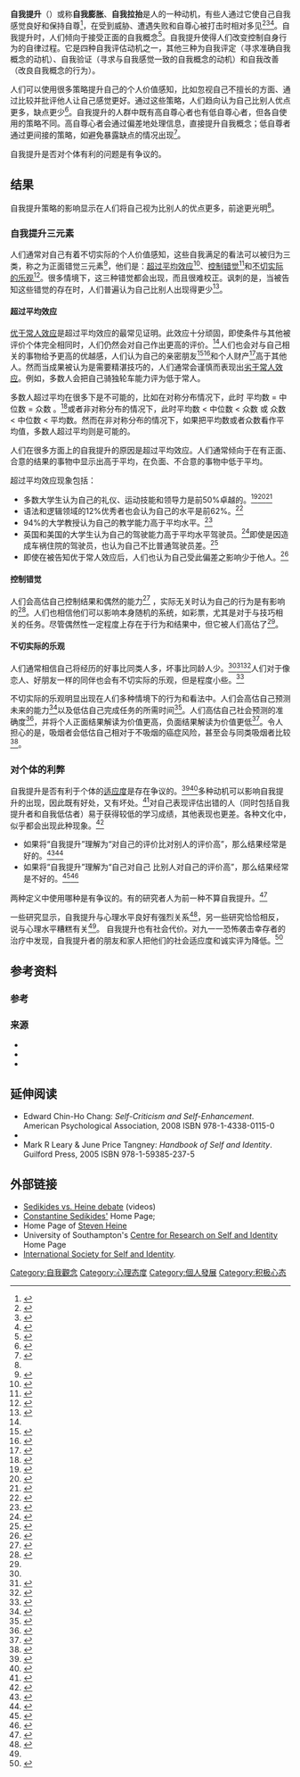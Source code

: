 '''自我提升'''（{{Lang-en|Self-enhancement}}）或称'''自我膨胀'''、'''自我拉抬'''是人的一种动机，有些人通过它使自己自我感觉良好和保持自尊<ref name=SedikidesStrube1995>{{Citation|last1=Sedikides|first1=C.|last2=Strube|first2=M. J.|title=The Multiply Motivated Self|journal=Personality and Social Psychology Bulletin|volume=21|issue=12|year=1995|pages=1330–1335|issn=0146-1672|doi=10.1177/01461672952112010 |quote=The self-enhancement motive refers to people's desire to enhance the positivity or decrease the negativity of the self-concept.|postscript=.}}</ref>，在受到威胁、遭遇失败和自尊心被打击时相对多见<ref name=BeauregardDunning1998>{{Citation|last1=Beauregard|first1=Keith S.|last2=Dunning|first2=David|title=Turning up the contrast: Self-enhancement motives prompt egocentric contrast effects in social judgments|journal=Journal of Personality and Social Psychology|volume=74|issue=3|year=1998|pages=606–621|issn=0022-3514|doi=10.1037/0022-3514.74.3.606|pmid=9523408|postscript=.}}</ref><ref name="Krueger1998">{{Citation|last1=Krueger|first1=J.|title=Enhancement Bias in Descriptions of Self and Others|journal=Personality and Social Psychology Bulletin|volume=24|issue=5|year=1998|pages=505–516|issn=0146-1672|doi=10.1177/0146167298245006|postscript=.}}</ref><ref name="Wills1981">{{Citation|last1=Wills|first1=Thomas A.|title=Downward comparison principles in social psychology|journal=Psychological Bulletin|volume=90|issue=2|year=1981|pages=245–271|issn=0033-2909|doi=10.1037/0033-2909.90.2.245|postscript=.}}</ref>。自我提升时，人们倾向于接受正面的自我概念<ref name=SedikidesGregg2008>{{Citation|last1=Sedikides|first1=Constantine|last2=Gregg|first2=Aiden P.|title=Self-Enhancement: Food for Thought|journal=Perspectives on Psychological Science|volume=3|issue=2|year=2008|pages=102–116|issn=1745-6916|doi=10.1111/j.1745-6916.2008.00068.x|postscript=.}}</ref>。自我提升使得人们改变控制自身行为的自律过程。它是四种自我评估动机之一，其他三种为自我评定（寻求准确自我概念的动机）、自我验证（寻求与自我感觉一致的自我概念的动机）和自我改善（改良自我概念的行为）。

人们可以使用很多策略提升自己的个人价值感知，比如忽视自己不擅长的方面、通过比较并批评他人让自己感觉更好。通过这些策略，人们趋向认为自己比别人优点更多，缺点更少<ref name=kunda485>{{harvnb |Kunda|1999|pp=485–486}}</ref>。自我提升的人群中既有高自尊心者也有低自尊心者，但各自使用的策略不同。高自尊心者会通过偏差地处理信息，直接提升自我概念；低自尊者通过更间接的策略，如避免暴露缺点的情况出现<ref>{{harvnb |Kunda|1999|pp=465–466}}</ref>。

自我提升是否对个体有利的问题是有争议的。

==结果==
自我提升策略的影响显示在人们将自己视为比别人的优点更多，前途更光明<ref name=kunda485 />。

===自我提升三元素===
{{Main|正面错觉}}
人们通常对自己有着不切实际的个人价值感知，这些自我满足的看法可以被归为三类，称之为正面错觉三元素<ref name=TaylorBrown1988>{{Citation |last=Taylor |first=S. E., & Brown J. D.  | year = 1988 | title= Illusions and well-being: A social psychological perspective on mental health| journal =  Psychological Bulletin | volume = 103 | pages= 193–210 |doi=10.1037/0033-2909.103.2.193 |pmid=3283814 |last2=Brown |first2=JD |issue=2}}</ref>，他们是：<u>超过平均效应</u><ref name=AlickeVredenburgHiattGovorun2001>{{Citation |last=Alicke |first=M. D., Vredenburg, D. S., Hiatt, M., & Govorun, O.  | year = 2001 | title= The "better than myself effect"| journal =  Motivation and Emotion | volume = 25 | pages= 7–22 |doi=10.1023/A:1010655705069 |last2=Vredenburg |first2=Debbie S. |last3=Hiatt |first3=Matthew |last4=Govorun |first4=Olesya}}</ref>、<u>控制错觉</u><ref name=Fenton-O'CreevyNicholsonSoaneWillman2003>{{Citation |last=Fenton-O'Creevy |first=M., Nicholson, N., Soane, E., & Willman, P.  | year = 2003 | title= Trading on illusion: Unrealistic perceptions of control and trading performance| journal =  Journal of Occupational and Organizational Psychology | volume = 76 | pages= 53–68 |doi=10.1348/096317903321208880 |last2=Nicholson |first2=Nigel |last3=Soane |first3=Emma |last4=Willman |first4=Paul}}</ref>和<u>不切实际的乐观</u><ref name=Helweg-LarsenShepperd2001>{{Citation |last=Helweg-Larsen |first=M., & Shepperd, J. A.  | year = 2001 | title= Do moderators of the optimistic bias affect personal or target risk estimates? A review of the literature| journal =  Personality and Social Psychology Review | volume = 51 | pages= 74–95}}</ref>。很多情境下，这三种错觉都会出现，而且很难校正。讽刺的是，当被告知这些错觉的存在时，人们普遍认为自己比别人出现得更少<ref name=ProninGilovichRoss2004>{{Citation |last=Pronin |first=E., Gilovich, T., & Ross, L.  | year = 2004 | title= Objectivity in the eye of the beholder: Divergent perceptions of bias in self versus others| journal =  Psychological Review | volume = 111 | pages= 781–799 |doi=10.1037/0033-295X.111.3.781 |pmid=15250784 |last2=Gilovich |first2=T |last3=Ross |first3=L |issue=3}}</ref>。
====超过平均效应====
{{Main|虚幻的优越感}}
[[虚幻的优越感|优于常人效应]]是超过平均效应的最常见证明。此效应十分顽固，即使条件与其他被评价个体完全相同时，人们仍然会对自己作出更高的评价。<ref name=AlickeVredenburgHiattGovorun2001 />人们也会对与自己相关的事物给予更高的优越感，人们认为自己的亲密朋友<ref name=Murray1999>{{Citation |last=Murray |first=S. L.  | year = 1999 | title= The quest for conviction: Motivated cognition in romantic relationships| journal =  Psychological Inquiry | volume = 10 | pages= 23–34 |doi=10.1207/s15327965pli1001_3}}</ref><ref name=RusbultvanLangeWildschutYovetichVerette2000>{{Citation |last=Rusbult |first=C. E., van Lange, P. A. M., Wildschut, T., Yovetich, N. A., & Verette, J.  | year = 2000 | title= Perceived superiority in close relationships: Why it exists and persists| journal =  Journal of Personality and Social Psychology | volume = 79 | pages= 521–545 |doi=10.1037/0022-3514.79.4.521 |pmid=11045737 |last2=Van Lange |first2=PA |last3=Wildschut |first3=T |last4=Yovetich |first4=NA |last5=Verette |first5=J |issue=4}}</ref>和个人财产<ref name=NesselroadeBegganAllison1999>{{Citation |last=Nesselroade |first=K. P., Beggan, J. K., & Allison, S. T.  | year = 1999 | title= Possession enhancement in an interpersonal context: An extension of the mere ownership effect| journal =  Psychology and Marketing | volume = 16 | pages= 21–34 |doi=10.1002/(SICI)1520-6793(199901)16:1<21::AID-MAR2>3.0.CO;2-9 |last2=Beggan |first2=James K. |last3=Allison |first3=Scott T.}}</ref>高于其他人。然而当成果被认为是需要精湛技巧的，人们通常会谨慎而表现出[[劣于常人效应|劣于常人效应]]。例如，多数人会把自己骑独轮车能力评为低于常人。

多数人超过平均在很多下是不可能的，比如在对称分布情况下，此时 平均数 = 中位数 = 众数 。<ref name=Brown1998>{{Citation |last=Brown |first=J.  | year = 1998 | title='' The self.'' New York: McGraw-Hill}}</ref>或者非对称分布的情况下，此时平均数 < 中位数 < 众数 或 众数 < 中位数 < 平均数。然而在非对称分布的情况下，如果把平均数或者众数看作平均值，多数人超过平均则是可能的。

人们在很多方面上的自我提升的原因是超过平均效应。人们通常倾向于在有正面、合意的结果的事物中显示出高于平均，在负面、不合意的事物中低于平均。

超过平均效应现象包括：

*多数大学生认为自己的礼仪、运动技能和领导力是前50%卓越的。<ref name=Alicke1985>{{Citation |last=Alicke |first=M. D.  | year = 1985 | title= Global self-evaluation as determined by the desirability and controllability of trait adjectives| journal =  Journal of Personality and Social Psychology | volume = 49 | pages= 1621–1630 |doi=10.1037/0022-3514.49.6.1621 |issue=6}}</ref><ref name=CollegeBoard19761977>{{Citation |last=College |first=Board (1976-1977)|title=Student descriptive questionnaire, Princeton, NJ: Educational Testing Service.}}</ref><ref name=DunningMeyerowitzHolzberg1989>{{Citation |last=Dunning |first=D., Meyerowitz, J. A., & Holzberg, A. D.  | year = 1989 | title= Ambiguity and self-evaluation: The role of idiosyncratic trait definitions in self-serving assessments of ability| journal =  Journal of Personality and Social Psychology | volume = 57 | pages= 1082–1090 |doi=10.1037/0022-3514.57.6.1082 |last2=Meyerowitz |first2=Judith A. |last3=Holzberg |first3=Amy D. |issue=6}}</ref>
*语法和逻辑领域的12%优秀者也会认为自己的水平是前62%。<ref name=KrugerDunning1999>{{Citation |last=Kruger |first=J., & Dunning, D.  | year = 1999 | title= Unskilled and unaware of it: How difficulties in recognising one's own incompetence lead to inflated self-assessments| journal =  Journal of Personality and Social Psychology | volume = 77 | pages= 1121–1134 |doi=10.1037/0022-3514.77.6.1121 |pmid=10626367 |last2=Dunning |first2=D |issue=6}}</ref>
*94%的大学教授认为自己的教学能力高于平均水平。<ref name=Cross1977>{{Citation |last=Cross |first=P.  | year = 1977 | title= Not can but will college teaching be improved?| journal =  New Directions for Higher Education | volume = 17 | pages= 1–15}}</ref>
*英国和美国的大学生认为自己的驾驶能力高于平均水平驾驶员。<ref name=Svenson1981>{{Citation |last=Svenson |first=O.  | year = 1981 | title= Are we less risky and more skillful than our fellow drivers?| journal =  Acta Psychologica | volume = 47 | pages= 143–151 |doi=10.1016/0001-6918(81)90005-6 |issue=2}}</ref>即使是因造成车祸住院的驾驶员，也认为自己不比普通驾驶员差。<ref name=PrestonHarris1965>{{Citation |last=Preston |first=C. E., & Harris, S.  | year = 1965 | title= Psychology of drivers in traffic accidents| journal =  Journal of Applied Psychology | volume = 49 | pages= 284–288 |doi=10.1037/h0022453 |pmid=5826671 |last2=Harris |first2=S |issue=4}}</ref>
*即使在被告知优于常人效应后，人们也认为自己受此偏差之影响少于他人。<ref name=ProninYinRoss2002>{{Citation |last=Pronin |first=E., Yin, D. Y., & Ross, L.  | year = 2002 | title= The bias blind spot: Perceptions of bias in self versus others| journal =  Personality and Social Psychology Bulletin | volume = 3 | pages= 369–381}}</ref>

====控制错觉====
{{Main|控制幻觉}}
人们会高估自己控制结果和偶然的能力<ref name=Langer1975>{{Citation |last=Langer |first=E. J.  | year = 1975 | title= The illusion of control| journal =  Journal of Personality and Social Psychology | volume = 32 | pages= 311–328 |doi=10.1037/0022-3514.32.2.311 |issue=2}}</ref> ，实际无关时认为自己的行为是有影响的<ref name=JenkinsWard1965>{{Citation |last=Jenkins |first=H. M., & Ward, W. C.  | year = 1965 | title= Judgments of contingency between response and outcome| journal =  Psychological Monographs | volume = 79 | pages= 1–17 |doi=10.1037/h0093874 |pmid=14300511 |last2=Ward |first2=WC}}</ref>。人们也相信他们可以影响本身随机的系统，如彩票，尤其是对于与技巧相关的任务。尽管偶然性一定程度上存在于行为和结果中，但它被人们高估了<ref name=JenkinsWard1965 />。

====不切实际的乐观====
{{Main|乐观偏差}}
人们通常相信自己将经历的好事比同类人多，坏事比同龄人少。<ref name=Helweg-LarsenShepperd2001 /><ref name=Weinstein1980>{{Citation |last=Weinstein |first=N. D.  | year = 1980 | title= Unrealistic optimism about future events| journal =  Journal of Personality and Social Psychology | volume = 39 | pages= 806–829 |doi=10.1037/0022-3514.39.5.806 |issue=5}}</ref><ref name=WeinsteinKlein1995>{{Citation |last=Weinstein |first=N. D., & Klein, W. M.  | year = 1995 | title= Resistance of personal risk perceptions to debiasing manipulation| journal =  Health Psychology | volume = 14 | pages= 132–140 |doi=10.1037/0278-6133.14.2.132 |pmid=7789348 |last2=Klein |first2=WM |issue=2}}</ref>人们对于像恋人、好朋友一样的同伴也会有不切实际的乐观，但是程度小些。<ref name=ReganSnyderKassin1995>{{Citation |last=Regan |first=P. C., Snyder, M., & Kassin, S. M.  | year = 1995 | title= Unrealistic optimism: Self-enhancement or person positivity?| journal =  Personality and Social Psychology Review | volume = 21 | pages= 1073–1082 |doi=10.1177/01461672952110008 |last2=Snyder |first2=M. |last3=Kassin |first3=S. M. |issue=10}}</ref>

不切实际的乐观明显出现在人们多种情境下的行为和看法中。人们会高估自己预测未来的能力<ref name=ValloneGriffinLinRoss1990>{{Citation |last=Vallone |first=R. P., Griffin, D. W., Lin, S., & Ross, L.  | year = 1990 | title= Overconfident predictions of future actions and outcomes by self and others| journal =  Journal of Personality and Social Psychology | volume = 58 | pages= 582–592 |doi=10.1037/0022-3514.58.4.582 |pmid=2348360 |last2=Griffin |first2=DW |last3=Lin |first3=S |last4=Ross |first4=L |issue=4}}</ref>以及低估自己完成任务的所需时间<ref name=BuehlerGriffinRoss1994>{{Citation |last=Buehler |first=R., Griffin, D., & Ross, M.  | year = 1994 | title= Exploring the "planning fallacy": Why people underestimate their task completion times| journal =  Journal of Personality and Social Psychology | volume = 67 | pages= 366–381 |doi=10.1037/0022-3514.67.3.366 |last2=Griffin |first2=Dale |last3=Ross |first3=Michael |issue=3}}</ref>。人们高估自己社会预测的准确度<ref name=DunningGriffinMilojkovicRoss1990>{{Citation |last=Dunning |first=D., Griffin, D. W., Milojkovic, J. D., & Ross, L.  | year = 1990 | title= The overconfidence effect in social predictions| journal =  Journal of Personality and Social Psychology | volume = 58 | pages= 568–581 |doi=10.1037/0022-3514.58.4.568 |pmid=2348359 |last2=Griffin |first2=DW |last3=Milojkovic |first3=JD |last4=Ross |first4=L |issue=4}}</ref>，并将个人正面结果解读为价值更高，负面结果解读为价值更低<ref name=SmitsHoorens2005>{{Citation |last=Smits |first=T., & Hoorens, V. |year=2005|title= How probable is probably? It depends on whom you're talking about|journal= Journal of Behavioural Decision Making|volume= 18|pages= 83–96 |doi=10.1002/bdm.485 |last2=Hoorens |first2=Vera |issue=2}}</ref>。令人担心的是，吸烟者会低估自己相对于不吸烟的癌症风险，甚至会与同类吸烟者比较<ref name=WeinsteinMarcusMoser2005>{{Citation |last=Weinstein |first=N. D., Marcus, S. E., & Moser, R. P. |year=2005|title= Smokers' unrealistic optimism about their risk.'' |journal=Tobacco Control|volume= 14|pages= 55–59 |doi=10.1136/tc.2004.008375 |pmid=15735301 |last2=Marcus |first2=SE |last3=Moser |first3=RP |issue=1 |pmc=1747991}}</ref>。

===对个体的利弊===
自我提升是否有利于个体的[[适应度|适应度]]是存在争议的。<ref name=SedikidesGreggHart2007>{{Citation |last=Sedikides |first=C., Gregg, A. P., & Hart, C. M.  | year = 2007|title=The self: Frontiers in social psychology |pages= 163–184 |location=New York|publisher= Psychology Press}}</ref><ref name=Chang2007>{{Citation |last=Chang |first=E. C. (Ed.). |year=2007|title= Self-criticism and self-enhancement: Theory, research, and clinical implications.'' |location=Washington, DC|publisher=American Psychological Association.}}</ref>多种动机可以影响自我提升的出现，因此既有好处，又有坏处。<ref name=GramzowElliotAsherMcGregor2003>{{Citation |last=Gramzow |first=R. H., Elliot, A. J., Asher, E., & McGregor, H. |year=2003|title= Self-evaluation bias and academic performance: Some ways and some reasons why| journal= Journal of Research in Personality|volume= 37|pages= 41–61 |doi=10.1016/S0092-6566(02)00535-4 |last2=Elliot |first2=Andrew J |last3=Asher |first3=Evan |last4=McGregor |first4=Holly A |issue=2}}</ref>对自己表现评估出错的人（同时包括自我提升者和自我低估者）易于获得较低的学习成绩，其他表现也更差。各种文化中，似乎都会出现此种现象。<ref>{{Citation | last1 = Young-Hoon | first1 = Kim  | last2 = Chi-yue | first2 = Chiu | last3 = Zou | first3 = Zhimin | year = 2010 | title = Know Thyself: Misperceptions of Actual Performance Undermine Achievement Motivation, Future Performance, and Subjective Well-Being | url = | journal = Journal of Personality and Social Psychology | volume = 99 | issue = 3| pages = 395–409 | doi = 10.1037/a0020555 | pmid = 20804261 | postscript = . }}</ref> 

*如果将“自我提升”理解为“对自己的评价比对别人的评价高”，那么结果经常是好的。<ref name=SwannChang-SchneiderMcClarty2007>{{Citation |last=Swann |first=W. B. Jr., Chang-Schneider, C., & McClarty, K.  | year = 2007 | title= Do our self-views matter? Self-concept and self-esteem in everyday life| journal =  American Psychologist | volume = 62 | pages= 84–94 |doi=10.1037/0003-066X.62.2.84 |pmid=17324034 |last2=Chang-Schneider |first2=C |last3=Larsen Mcclarty |first3=K |issue=2}}</ref><ref name=TrzesniewskiDonnellanMoffittRobinsPoultonCaspi2006>{{Citation |last=Trzesniewski |first=K., Donnellan, B., Moffitt, T., Robins, R., Poulton, R., & Caspi, A.  | year = 2006 | title= Low self-esteem during adolescence predicts poor health, criminal behaviour and limited economic prospects during adulthood| journal =  Developmental Psychology | volume = 42 | pages= 381–390 |doi=10.1037/0012-1649.42.2.381 |pmid=16569175 |last2=Donnellan |first2=MB |last3=Moffitt |first3=TE |last4=Robins |first4=RW |last5=Poulton |first5=R |last6=Caspi |first6=A |issue=2}}</ref>
*如果将“自我提升”理解为“自己对自己 比别人对自己的评价高”，那么结果经常是不好的。<ref name=ColvinBlockFunder1995>{{Citation |last=Colvin |first=C. R., Block, J., & Funder, D. C.  | year = 1995 | title= Overly positive self-evaluations and personality: Negative implications for mental health| journal =  Journal of Personality and Social Psychology | volume = 68 | pages= 1152–1162, |doi=10.1037/0022-3514.68.6.1152 |last2=Block |first2=Jack |last3=Funder |first3=David C. |issue=6 | pmid=7608859}}</ref><ref name=Paulhus1998>{{Citation |last=Paulhus |first=D. L.  | year = 1998 | title= Interpersonal and intrapsychic adaptiveness of trait self-enhancement: A mixed blessing?| journal =  Journal of Personality and Social Psychology | volume = 74 | pages= 1197–1208 |doi=10.1037/0022-3514.74.5.1197 |pmid=9599439 |issue=5}}</ref>

两种定义中使用哪种是有争议的。有的研究者人为前一种不算自我提升。<ref>{{Citation|last=Paulhus|first=Delroy L.|coauthors=Aliye Kurt|title=Moderators of the adaptiveness of self-enhancement: Operationalization, motivational domain, adjustment facet, and evaluator☆|journal=Journal of Research in Personality|volume=42|issue=4|pages=839–853|doi=10.1016/j.jrp.2007.11.005|url=http://www.sciencedirect.com/science/article/pii/S0092656607001304#bcor1|accessdate=12 December 2011|postscript=.|date=August 2008}}</ref>

一些研究显示，自我提升与心理水平良好有强烈关系<ref name=TaylorLernerShermanSageMcDowell2003>{{Citation |last=Taylor |first=S. E., Lerner, J. S., Sherman, D. K., Sage, R. M., & McDowell, N. K.  | year = 2003 | title= Portrait of the self-enhancer: Well adjusted and well liked or maladjusted and friendless?| journal =  Journal of Personality and Social Psychology | volume = 84 | pages= 165–176 |doi=10.1037/0022-3514.84.1.165 |pmid=12518977 |last2=Lerner |first2=JS |last3=Sherman |first3=DK |last4=Sage |first4=RM |last5=McDowell |first5=NK |issue=1}}</ref>，另一些研究恰恰相反，说与心理水平糟糕有关<ref name=ColvinBlockFunder1995 />。 自我提升也有社会代价。对九一一恐怖袭击幸存者的治疗中发现，自我提升者的朋友和家人把他们的社会适应度和诚实评为降低。<ref name=BonannoRennickeDekel2005>{{Citation |last=Bonanno |first=G. A., Rennicke, C., & Dekel, S.  | year = 2005 | title=Self-enhancement among high-exposure survivors of the September 11th terrorist attack: Resilience or social maladjustment?| journal =  Journal of Personality and Social Psychology | volume = 88 | pages= 984–998 |doi=10.1037/0022-3514.88.6.984 |pmid=15982117 |last2=Rennicke |first2=C |last3=Dekel |first3=S |issue=6}}</ref>

==参考资料==

===参考===
{{Reflist|30em}}

===来源===
* {{Citation |last=Baumeister |first=Roy F. |title=The Self in Social Psychology |year=1999 |publisher=Psychology Press |isbn=978-0-86377-572-7 |ref=harv}}
* {{Citation |last1=Hogg |first1=Michael A. |first2=Graham M. |last2=Vaughan |title=Social Psychology |year=2008 |publisher=Pearson Education |isbn=978-0-13-206931-1 |ref=harv}}
* {{Citation |last=Kunda |first=Ziva |title=Social Cognition: Making Sense of People |publisher=MIT Press |year=1999 |isbn=978-0-262-61143-5 |oclc=40618974 |ref=harv}}

==延伸阅读==
* Edward Chin-Ho Chang: ''Self-Criticism and Self-Enhancement''. American Psychological Association, 2008 ISBN 978-1-4338-0115-0
* {{Citation |last1=Hogg |first1=Michael A. |first2=Joel |last2=Cooper |title=The Sage Handbook of Social Psychology |year=2003 |publisher=Sage |isbn=978-0-7619-6636-4 |ref=harv}}
* Mark R Leary & June Price Tangney: ''Handbook of Self and Identity''. Guilford Press, 2005 ISBN 978-1-59385-237-5

==外部链接==
* [https://web.archive.org/web/20100331010547/http://www.sesp.org/conferences/2009videos.htm Sedikides vs. Heine debate] (videos)
* [http://www.psychology.soton.ac.uk/people/ShowProfile.php?username=cs2 Constantine Sedikides'] {{Wayback|url=http://www.psychology.soton.ac.uk/people/ShowProfile.php?username=cs2 |date=20061003160250 }} Home Page;
* Home Page of [http://www.psych.ubc.ca/~heine/ Steven Heine]
* University of Southampton's [http://www.psychology.soton.ac.uk/research/divhumanwellbeing/crsi/home.php Centre for Research on Self and Identity] {{Wayback|url=http://www.psychology.soton.ac.uk/research/divhumanwellbeing/crsi/home.php |date=20090608143513 }} Home Page
* [https://web.archive.org/web/20100306223603/http://issiweb.org/default.aspx International Society for Self and Identity].
{{SocialPsychology}}
[[Category:自我觀念|Category:自我觀念]]
[[Category:心理态度|Category:心理态度]]
[[Category:個人發展|Category:個人發展]]
[[Category:积极心态|Category:积极心态]]